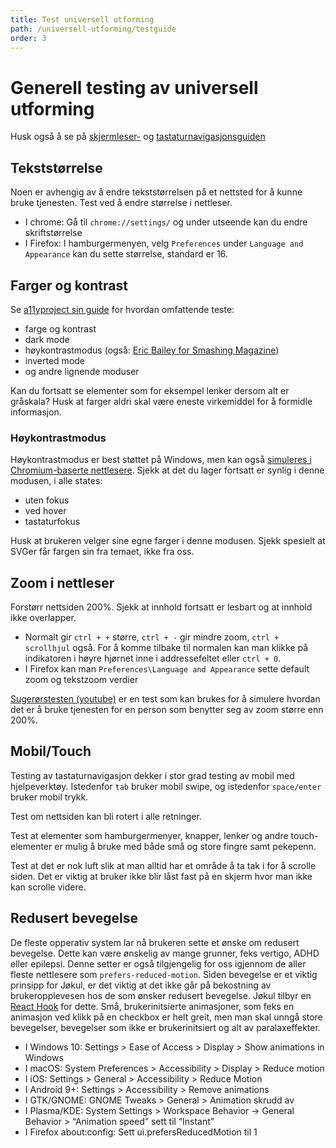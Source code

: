 ```yaml
---
title: Test universell utforming
path: /universell-utforming/testguide
order: 3
---
```



# Generell testing av universell utforming

Husk også å se på [skjermleser-](/universell-utforming/skjermleser) og [tastaturnavigasjonsguiden](/universell-utforming/tastatur)

## Tekststørrelse

Noen er avhengig av å endre tekststørrelsen på et nettsted for å kunne bruke tjenesten. Test ved å endre størrelse i nettleser.

-   I chrome: Gå til `chrome://settings/` og under utseende kan du endre skriftstørrelse
-   I Firefox: I hamburgermenyen, velg `Preferences` under `Language and Appearance` kan du sette størrelse, standard er 16.

## Farger og kontrast

Se [a11yproject sin guide](https://www.a11yproject.com/posts/2020-01-23-operating-system-and-browser-accessibility-display-modes/) for hvordan omfattende teste:

-   farge og kontrast
-   dark mode
-   høykontrastmodus (også: [Eric Bailey for Smashing Magazine](https://www.smashingmagazine.com/2022/03/windows-high-contrast-colors-mode-css-custom-properties/))
-   inverted mode
-   og andre lignende moduser

Kan du fortsatt se elementer som for eksempel lenker dersom alt er gråskala? Husk at farger aldri skal være eneste virkemiddel for å formidle informasjon.

### Høykontrastmodus

Høykontrastmodus er best støttet på Windows, men kan også [simuleres i Chromium-baserte nettlesere](https://developer.chrome.com/blog/new-in-devtools-98/#forced-colors). Sjekk at det du lager fortsatt er synlig i denne modusen, i alle states:

-   uten fokus
-   ved hover
-   tastaturfokus

Husk at brukeren velger sine egne farger i denne modusen. Sjekk spesielt at SVGer får fargen sin fra temaet, ikke fra oss.

## Zoom i nettleser

Forstørr nettsiden 200%. Sjekk at innhold fortsatt er lesbart og at innhold ikke overlapper.

-   Normalt gir `ctrl + +` større, `ctrl + -` gir mindre zoom, `ctrl + scrollhjul` også. For å komme tilbake til normalen kan man klikke på indikatoren i høyre hjørnet inne i addressefeltet eller `ctrl + 0`.
-   I Firefox kan man `Preferences\Language and Appearance` sette default zoom og tekstzoom verdier

[Sugerørstesten (youtube)](https://www.youtube.com/watch?v=S1j6CYT3kWA&feature=youtu.be) er en test som kan brukes for å simulere hvordan det er å bruke tjenesten for en person som benytter seg av zoom større enn 200%.

## Mobil/Touch

Testing av tastaturnavigasjon dekker i stor grad testing av mobil med hjelpeverktøy. Istedenfor `tab` bruker mobil swipe, og istedenfor `space/enter` bruker mobil trykk.

Test om nettsiden kan bli rotert i alle retninger.

Test at elementer som hamburgermenyer, knapper, lenker og andre touch-elementer er mulig å bruke med både små og store fingre samt pekepenn.

Test at det er nok luft slik at man alltid har et område å ta tak i for å scrolle siden. Det er viktig at bruker ikke blir låst fast på en skjerm hvor man ikke kan scrolle videre.

## Redusert bevegelse

De fleste opperativ system lar nå brukeren sette et ønske om redusert bevegelse. Dette kan være ønskelig av mange grunner, feks vertigo, ADHD eller epilepsi. Denne setter er også tilgjengelig for oss igjennom de aller fleste nettlesere som `prefers-reduced-motion`. Siden bevegelse er et viktig prinsipp for Jøkul, er det viktig at det ikke går på bekostning av brukeropplevesen hos de som ønsker redusert bevegelse. Jøkul tilbyr en [React Hook](/komponenter/reducedmotion) for dette. Små, brukerinitsierte animasjoner, som feks en animasjon ved klikk på en checkbox er helt greit, men man skal unngå store bevegelser, bevegelser som ikke er brukerinitsiert og alt av paralaxeffekter.

-   I Windows 10: Settings > Ease of Access > Display > Show animations in Windows
-   I macOS: System Preferences > Accessibility > Display > Reduce motion
-   I iOS: Settings > General > Accessibility > Reduce Motion
-   I Android 9+: Settings > Accessibility > Remove animations
-   I GTK/GNOME: GNOME Tweaks > General > Animation skrudd av
-   I Plasma/KDE: System Settings > Workspace Behavior -> General Behavior > “Animation speed” sett til “Instant”
-   I Firefox about:config: Sett ui.prefersReducedMotion til 1
